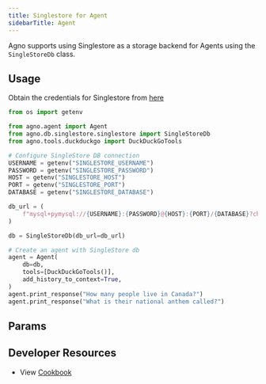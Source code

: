 ```yaml
---
title: Singlestore for Agent
sidebarTitle: Agent
---
```


Agno supports using Singlestore as a storage backend for Agents using the `SingleStoreDb` class.

## Usage

Obtain the credentials for Singlestore from [here](https://portal.singlestore.com/)

```python singlestore_for_agent.py
from os import getenv

from agno.agent import Agent
from agno.db.singlestore.singlestore import SingleStoreDb
from agno.tools.duckduckgo import DuckDuckGoTools

# Configure SingleStore DB connection
USERNAME = getenv("SINGLESTORE_USERNAME")
PASSWORD = getenv("SINGLESTORE_PASSWORD")
HOST = getenv("SINGLESTORE_HOST")
PORT = getenv("SINGLESTORE_PORT")
DATABASE = getenv("SINGLESTORE_DATABASE")

db_url = (
    f"mysql+pymysql://{USERNAME}:{PASSWORD}@{HOST}:{PORT}/{DATABASE}?charset=utf8mb4"
)

db = SingleStoreDb(db_url=db_url)

# Create an agent with SingleStore db
agent = Agent(
    db=db,
    tools=[DuckDuckGoTools()],
    add_history_to_context=True,
)
agent.print_response("How many people live in Canada?")
agent.print_response("What is their national anthem called?")

```

## Params

<Snippet file="db-singlestore-params.mdx" />

## Developer Resources

- View [Cookbook](https://github.com/agno-agi/agno/tree/main/cookbook/db/singlestore/singlestore_for_agent.py)
